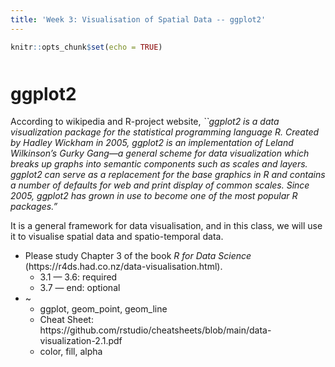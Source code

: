 ```yaml
---
title: 'Week 3: Visualisation of Spatial Data -- ggplot2'
---
```


<div style="margin-bottom:50px;">
```r
knitr::opts_chunk$set(echo = TRUE)
```

</div>


# ggplot2
According to wikipedia and R-project website, 
*``ggplot2 is a data visualization package for the statistical programming language R. Created by Hadley Wickham in 2005, ggplot2 is an implementation of Leland Wilkinson's Gurky Gang—a general scheme for data visualization which breaks up graphs into semantic components such as scales and layers. ggplot2 can serve as a replacement for the base graphics in R and contains a number of defaults for web and print display of common scales. Since 2005, ggplot2 has grown in use to become one of the most popular R packages."*

It is a general framework for data visualisation, and in this class, we will use it to visualise spatial data and spatio-temporal data. 

* Please study Chapter 3 of the book *R for Data Science* (https://r4ds.had.co.nz/data-visualisation.html). 
  + 3.1 --- 3.6: required
  + 3.7 --- end: optional


* ~
  + ggplot, geom_point, geom_line
  + Cheat Sheet: https://github.com/rstudio/cheatsheets/blob/main/data-visualization-2.1.pdf
  + color, fill, alpha
